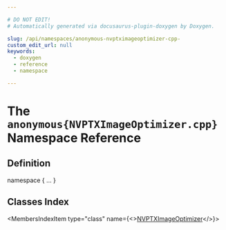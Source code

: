 ```yaml
---

# DO NOT EDIT!
# Automatically generated via docusaurus-plugin-doxygen by Doxygen.

slug: /api/namespaces/anonymous-nvptximageoptimizer-cpp-
custom_edit_url: null
keywords:
  - doxygen
  - reference
  - namespace

---
```





# The `anonymous{NVPTXImageOptimizer.cpp}` Namespace Reference

<DoxygenPage pluginConfig={pluginConfig}>



## Definition

<CodeBlock>namespace &#123; ... &#125;</CodeBlock>

## Classes Index

<MembersIndex>

<MembersIndexItem
  type="class"
  name={<><a href="/docs/api/classes/anonymous-namespace-nvptximageoptimizer-cpp-/nvptximageoptimizer">NVPTXImageOptimizer</a></>}>
</MembersIndexItem>

</MembersIndex>


</DoxygenPage>
